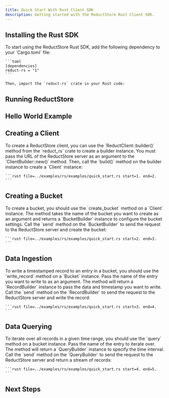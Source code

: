 ```yaml
---
title: Quick Start With Rust Client SDK
description: Getting started with the ReductStore Rust Client SDK.
---
```



<head>
    <link rel="canonical" href="https://www.reduct.store/docs/getting-started/with-rust"/>
</head>

<Intro language="Rust" repository="reduct-rs"/>

## Installing the Rust SDK

<InstallSdk>
    To start using the ReductStore Rust SDK, add the following dependency to your `Cargo.toml` file:

    ```toml
    [dependencies]
    reduct-rs = "1"
    ```

    Then, import the `reduct-rs` crate in your Rust code:
</InstallSdk>

## Running ReductStore

<RunReductStore/>

## Hello World Example

<UsingSdkSection example={QuickStart} language="rust"/>

## Creating a Client

<CreateClientSection>
    To create a ReductStore client, you can use the `ReductClient::builder()` method from the `reduct_rs` crate to create a builder
    instance. You must pass the URL of the ReductStore server as an argument to the `ClientBuilder::new()` method.
    Then, call the `build()` method on the builder instance to create a `Client` instance:

    ```rust file=../examples/rs/examples/quick_start.rs start=1. end=2.
    ```
</CreateClientSection>

## Creating a Bucket

<CreateBucketSection>
    To create a bucket, you should use the `create_bucket` method on a `Client` instance. The method takes the name of
    the bucket you want to create as an argument and returns a `BucketBuilder` instance to configure the bucket settings.
    Call the `send` method on the `BucketBuilder` to send the request to the ReductStore server and create the bucket:

    ```rust file=../examples/rs/examples/quick_start.rs start=2. end=3.
    ```
</CreateBucketSection>

## Data Ingestion

<DataIngestionSection>
    To write a timestamped record to an entry in a bucket, you should use the `write_record` method on a `Bucket` instance.
    Pass the name of the entry you want to write to as an argument. The method will return a `RecordBuilder` instance to
    pass the data and timestamp you want to write. Call the `send` method on the `RecordBuilder` to send the request to
    the ReductStore server and write the record:

    ```rust file=../examples/rs/examples/quick_start.rs start=3. end=4.
    ```
</DataIngestionSection>

## Data Querying

<DataQueryingSection>
    To iterate over all records in a given time range, you should use the `query` method on a bucket instance. Pass the
    name of the entry to iterate over. The method will return a `QueryBuilder` instance to specify the time interval.
    Call the `send` method on the `QueryBuilder` to send the request to the ReductStore server and return a stream of
    records:

    ```rust file=../examples/rs/examples/quick_start.rs start=4. end=5.
    ```
</DataQueryingSection>

## Next Steps

<NextStep/>